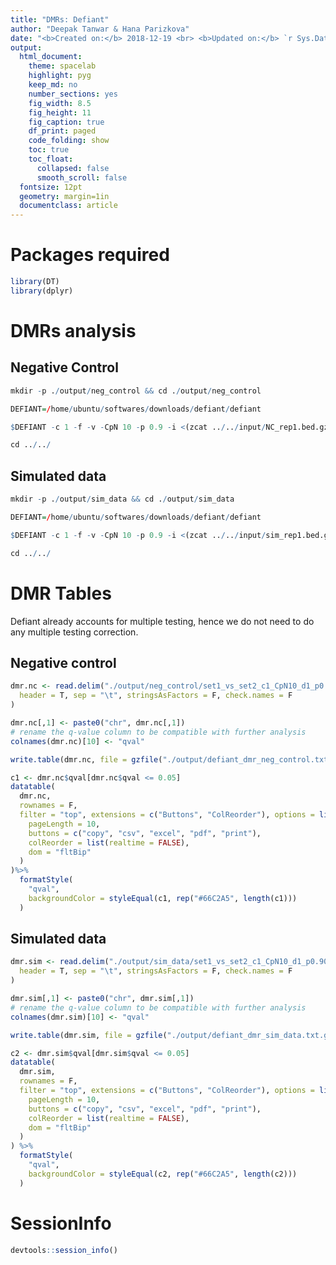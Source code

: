 ```yaml
---
title: "DMRs: Defiant"
author: "Deepak Tanwar & Hana Parizkova"
date: "<b>Created on:</b> 2018-12-19 <br> <b>Updated on:</b> `r Sys.Date()`"
output:
  html_document:
    theme: spacelab
    highlight: pyg
    keep_md: no
    number_sections: yes
    fig_width: 8.5
    fig_height: 11
    fig_caption: true
    df_print: paged
    code_folding: show
    toc: true
    toc_float:
      collapsed: false
      smooth_scroll: false
  fontsize: 12pt
  geometry: margin=1in
  documentclass: article
---
```


# Packages required
```r
library(DT)
library(dplyr)
```


# DMRs analysis
## Negative Control
```r
mkdir -p ./output/neg_control && cd ./output/neg_control

DEFIANT=/home/ubuntu/softwares/downloads/defiant/defiant

$DEFIANT -c 1 -f -v -CpN 10 -p 0.9 -i <(zcat ../../input/NC_rep1.bed.gz),<(zcat ../../input/NC_rep3.bed.gz),<(zcat ../../input/NC_rep5.bed.gz) <(zcat ../../input/NC_rep2.bed.gz),<(zcat ../../input/NC_rep4.bed.gz),<(zcat ../../input/NC_rep6.bed.gz) 2> log >> log

cd ../../
```

## Simulated data
```r
mkdir -p ./output/sim_data && cd ./output/sim_data

DEFIANT=/home/ubuntu/softwares/downloads/defiant/defiant

$DEFIANT -c 1 -f -v -CpN 10 -p 0.9 -i <(zcat ../../input/sim_rep1.bed.gz),<(zcat ../../input/sim_rep3.bed.gz),<(zcat ../../input/sim_rep5.bed.gz) <(zcat ../../input/sim_rep2.bed.gz),<(zcat ../../input/sim_rep4.bed.gz),<(zcat ../../input/sim_rep6.bed.gz) 2> log >> log

cd ../../
```


# DMR Tables
Defiant already accounts for multiple testing, hence we do not need to do any multiple testing correction.

## Negative control

```r
dmr.nc <- read.delim("./output/neg_control/set1_vs_set2_c1_CpN10_d1_p0.90_P10_q.tsv",
  header = T, sep = "\t", stringsAsFactors = F, check.names = F
)

dmr.nc[,1] <- paste0("chr", dmr.nc[,1])
# rename the q-value column to be compatible with further analysis
colnames(dmr.nc)[10] <- "qval"

write.table(dmr.nc, file = gzfile("./output/defiant_dmr_neg_control.txt.gz"), sep = "\t", quote = F, row.names = F)
```

```r
c1 <- dmr.nc$qval[dmr.nc$qval <= 0.05]
datatable(
  dmr.nc,
  rownames = F,
  filter = "top", extensions = c("Buttons", "ColReorder"), options = list(
    pageLength = 10,
    buttons = c("copy", "csv", "excel", "pdf", "print"),
    colReorder = list(realtime = FALSE),
    dom = "fltBip"
  )
)%>%
  formatStyle(
    "qval",
    backgroundColor = styleEqual(c1, rep("#66C2A5", length(c1)))
  )
```



## Simulated data
```r
dmr.sim <- read.delim("./output/sim_data/set1_vs_set2_c1_CpN10_d1_p0.90_P10_q.tsv",
  header = T, sep = "\t", stringsAsFactors = F, check.names = F
)

dmr.sim[,1] <- paste0("chr", dmr.sim[,1])
# rename the q-value column to be compatible with further analysis
colnames(dmr.sim)[10] <- "qval"

write.table(dmr.sim, file = gzfile("./output/defiant_dmr_sim_data.txt.gz"), sep = "\t", quote = F, row.names = F)
```


```r
c2 <- dmr.sim$qval[dmr.sim$qval <= 0.05]
datatable(
  dmr.sim,
  rownames = F,
  filter = "top", extensions = c("Buttons", "ColReorder"), options = list(
    pageLength = 10,
    buttons = c("copy", "csv", "excel", "pdf", "print"),
    colReorder = list(realtime = FALSE),
    dom = "fltBip"
  )
) %>%
  formatStyle(
    "qval",
    backgroundColor = styleEqual(c2, rep("#66C2A5", length(c2)))
  )
```


# SessionInfo

```r
devtools::session_info()
```
